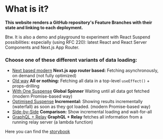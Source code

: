 # What is it?

**This website renders a GitHub repository's Feature Branches with their state and linking to each deployment.**

Btw. It is also a demo and playground to experiment with React Suspend possibilities: especially (using RFC 220): latest
React and React Server Components and Next.js App Router.

### Choose one of these different variants of data loading:

-   [Next based modern](/next)
    **Next.js app router based:**
    Fetching asynchronously, on demand (not fully optimized)
-   [Old way](/restful) **All or nothing:**
    Fetching all data in a top-level `useEffect()` + props-drilling
-   [With One Suspense](/wait-for-all)
    **Global Spinner** Waiting until all data got fetched (modern Promise-based
    way)
-   [Optimised Suspense](/waterfall)
    **Incremental:** Showing results incrementally (waterfall) as soon as they got
    loaded. (modern Promise-based way)
-   [Side-by-Side](/side-by-side)
    **Comparison:** Show incremental loading and wait-for-all
-   [GraphQL + Relay](/relay)
    **GraphQL + Relay**
    fetches all information from a running relay server (a lambda function)

Here you can find the [storybook](https://www.chromatic.com/library?appId=5afab010f1d19900240b5469)

